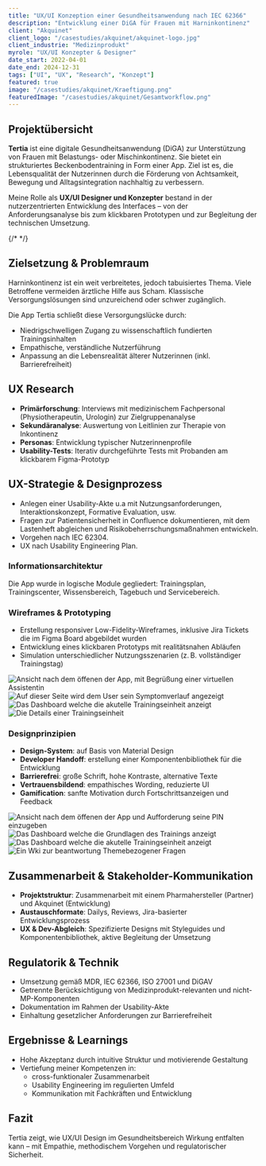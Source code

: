 ```yaml
---
title: "UX/UI Konzeption einer Gesundheitsanwendung nach IEC 62366"
description: "Entwicklung einer DiGA für Frauen mit Harninkontinenz"
client: "Akquinet"
client_logo: "/casestudies/akquinet/akquinet-logo.jpg"
client_industrie: "Medizinprodukt"
myrole: "UX/UI Konzepter & Designer"
date_start: 2022-04-01
date_end: 2024-12-31
tags: ["UI", "UX", "Research", "Konzept"]
featured: true
image: "/casestudies/akquinet/Kraeftigung.png"
featuredImage: "/casestudies/akquinet/Gesamtworkflow.png"
---
```



## Projektübersicht

**Tertia** ist eine digitale Gesundheitsanwendung (DiGA) zur Unterstützung von Frauen mit Belastungs- oder Mischinkontinenz. 
Sie bietet ein strukturiertes Beckenbodentraining in Form einer App. 
Ziel ist es, die Lebensqualität der Nutzerinnen durch die Förderung von Achtsamkeit, Bewegung und Alltagsintegration nachhaltig zu verbessern. 

Meine Rolle als **UX/UI Designer und Konzepter** bestand in der nutzerzentrierten Entwicklung des Interfaces – von der Anforderungsanalyse bis zum klickbaren Prototypen und zur Begleitung der technischen Umsetzung.

{/* <BreakoutImage src="/projects/project-image-1.png" /> */}

## Zielsetzung & Problemraum

Harninkontinenz ist ein weit verbreitetes, jedoch tabuisiertes Thema. Viele Betroffene vermeiden ärztliche Hilfe aus Scham. Klassische Versorgungslösungen sind unzureichend oder schwer zugänglich.

Die App Tertia schließt diese Versorgungslücke durch:

- Niedrigschwelligen Zugang zu wissenschaftlich fundierten Trainingsinhalten
- Empathische, verständliche Nutzerführung
- Anpassung an die Lebensrealität älterer Nutzerinnen (inkl. Barrierefreiheit)

## UX Research

- **Primärforschung**: Interviews mit medizinischem Fachpersonal (Physiotherapeutin, Urologin) zur Zielgruppenanalyse
- **Sekundäranalyse**: Auswertung von Leitlinien zur Therapie von Inkontinenz
- **Personas**: Entwicklung typischer Nutzerinnenprofile
- **Usability-Tests**: Iterativ durchgeführte Tests mit Probanden am klickbarem Figma-Prototyp

## UX-Strategie & Designprozess

- Anlegen einer Usability-Akte u.a mit Nutzungsanforderungen, Interaktionskonzept, Formative Evaluation, usw.
- Fragen zur Patientensicherheit in Confluence dokumentieren, mit dem Lastenheft abgleichen und Risikobeherrschungsmaßnahmen entwickeln.
- Vorgehen nach IEC 62304.
- UX nach Usability Engineering Plan.

### Informationsarchitektur

Die App wurde in logische Module gegliedert: Trainingsplan, Trainingscenter, Wissensbereich, Tagebuch und Servicebereich.


### Wireframes & Prototyping

- Erstellung responsiver Low-Fidelity-Wireframes, inklusive Jira Tickets die im Figma Board abgebildet wurden
- Entwicklung eines klickbaren Prototyps mit realitätsnahen Abläufen
- Simulation unterschiedlicher Nutzungsszenarien (z. B. vollständiger Trainingstag)


<div class="relative -mx-4 my-8 md:-mx-8 lg:-mx-[120px]">
  <div class="grid grid-cols-2 gap-4 md:grid-cols-4">
    <Image
      src="/casestudies/akquinet/neuerTag.png"
      alt="Ansicht nach dem öffenen der App, mit Begrüßung einer virtuellen Assistentin"
      width={360}
      height={800}
      class="w-full rounded-lg object-cover"
    />
    <Image
      src="/casestudies/akquinet/Symptomanzeige.png"
      alt="Auf dieser Seite wird dem User sein Symptomverlauf angezeigt "
      width={360}
      height={800}
      class="w-full rounded-lg object-cover"
    />
    <Image
      src="/casestudies/akquinet/Category_Fab.png"
      alt="Das Dashboard welche die akutelle Trainingseinheit anzeigt"
      width={360}
      height={800}
      class="w-full rounded-lg object-cover"
    />
    <Image
      src="/casestudies/akquinet/TE-Playlist-aktuell.png"
      alt="Die Details einer Trainingseinheit"
      width={360}
      height={800}
      class="w-full rounded-lg object-cover" 
    />
  </div>
</div>

### Designprinzipien
- **Design-System**: auf Basis von Material Design
- **Developer Handoff**: erstellung einer Komponentenbibliothek für die Entwicklung
- **Barrierefrei**: große Schrift, hohe Kontraste, alternative Texte
- **Vertrauensbildend**: empathisches Wording, reduzierte UI
- **Gamification**: sanfte Motivation durch Fortschrittsanzeigen und Feedback



<div class="relative -mx-4 my-8 md:-mx-8 lg:-mx-[120px]">
  <div class="grid grid-cols-2 gap-4 md:grid-cols-4">
    <Image
      src="/casestudies/akquinet/Eingabe.png"
      alt="Ansicht nach dem öffenen der App und Aufforderung seine PIN einzugeben"
      width={360}
      height={800}
      class="w-full rounded-lg object-cover"
    />
    <Image
      src="/casestudies/akquinet/TE-Basis-open.png"
      alt="Das Dashboard welche die Grundlagen des Trainings anzeigt"
      width={360}
      height={800}
      class="w-full rounded-lg object-cover"
    />
    <Image
      src="/casestudies/akquinet/TE-01-open.png"
      alt="Das Dashboard welche die akutelle Trainingseinheit anzeigt"
      width={360}
      height={800}
      class="w-full rounded-lg object-cover"
    />
    <Image
      src="/casestudies/akquinet/Wissen.png"
      alt="Ein Wki zur beantwortung Themebezogener Fragen"
      width={360}
      height={800}
      class="w-full rounded-lg object-cover"
    />
  </div>
</div>



## Zusammenarbeit & Stakeholder-Kommunikation

- **Projektstruktur**: Zusammenarbeit mit einem Pharmahersteller (Partner) und Akquinet (Entwicklung)
- **Austauschformate**: Dailys, Reviews, Jira-basierter Entwicklungsprozess
- **UX & Dev-Abgleich**: Spezifizierte Designs mit Styleguides und Komponentenbibliothek, aktive Begleitung der Umsetzung


## Regulatorik & Technik

- Umsetzung gemäß MDR, IEC 62366, ISO 27001 und DiGAV
- Getrennte Berücksichtigung von Medizinprodukt-relevanten und nicht-MP-Komponenten
- Dokumentation im Rahmen der Usability-Akte
- Einhaltung gesetzlicher Anforderungen zur Barrierefreiheit


## Ergebnisse & Learnings

- Hohe Akzeptanz durch intuitive Struktur und motivierende Gestaltung
- Vertiefung meiner Kompetenzen in:
  - cross-funktionaler Zusammenarbeit
  - Usability Engineering im regulierten Umfeld
  - Kommunikation mit Fachkräften und Entwicklung

<BreakoutImage src="/casestudies/akquinet/Abruch.png" alt="Wireframe: Anzeige eines Abruchzenarios mit der Aufforderung fertig zu Trainieren" />

## Fazit

Tertia zeigt, wie UX/UI Design im Gesundheitsbereich Wirkung entfalten kann – mit Empathie, methodischem Vorgehen und regulatorischer Sicherheit.
